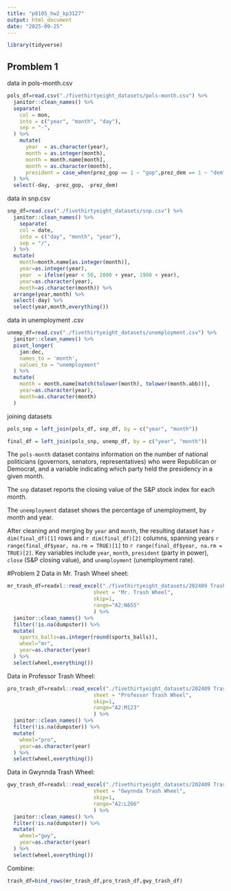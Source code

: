 ```yaml
---
title: "p8105_hw2_kp3127"
output: html_document
date: "2025-09-25"
---
```


```r
library(tidyverse)
```

## Promblem 1
data in pols-month.csv
```r
pols_df=read.csv("./fivethirtyeight_datasets/pols-month.csv") %>% 
  janitor::clean_names() %>% 
  separate(
    col = mon, 
    into = c("year", "month", "day"), 
    sep = "-", 
  ) %>% 
    mutate(
      year  = as.character(year),
      month = as.integer(month),       
      month = month.name[month],       
      month = as.character(month),
      president = case_when(prez_gop == 1 ~ "gop",prez_dem == 1 ~ "dem")
  ) %>% 
  select(-day, -prez_gop, -prez_dem)
```

data in snp.csv
```r
snp_df=read.csv("./fivethirtyeight_datasets/snp.csv") %>% 
  janitor::clean_names() %>% 
    separate(
    col = date, 
    into = c("day", "month", "year"), 
    sep = "/", 
  ) %>% 
  mutate(
    month=month.name[as.integer(month)],
    year=as.integer(year),
    year  = ifelse(year < 50, 2000 + year, 1900 + year),
    year=as.character(year),
    month=as.character(month)) %>% 
  arrange(year,month) %>% 
  select(-day) %>% 
  select(year,month,everything())
```
data in unemployment .csv
```r
unemp_df=read.csv("./fivethirtyeight_datasets/unemployment.csv") %>% 
  janitor::clean_names() %>% 
  pivot_longer(
    jan:dec,
    names_to = 'month',
    values_to = "unemployment"
  ) %>% 
  mutate(
    month = month.name[match(tolower(month), tolower(month.abb))],
    year=as.character(year),
    month=as.character(month)
  )
```
joining datasets
```r

pols_snp = left_join(pols_df, snp_df, by = c("year", "month"))

final_df = left_join(pols_snp, unemp_df, by = c("year", "month"))
```

The `pols-month` dataset contains information on the number of national politicians (governors, senators, representatives) who were Republican or Democrat, and a variable indicating which party held the presidency in a given month.  

The `snp` dataset reports the closing value of the S&P stock index for each month.  

The `unemployment` dataset shows the percentage of unemployment, by month and year.  

After cleaning and merging by `year` and `month`, the resulting dataset has `r dim(final_df)[1]` rows and `r dim(final_df)[2]` columns, spanning years `r range(final_df$year, na.rm = TRUE)[1]` to `r range(final_df$year, na.rm = TRUE)[2]`. Key variables include `year`, `month`, `president` (party in power), `close` (S&P closing value), and `unemployment` (unemployment rate).  

#Problem 2
Data in Mr. Trash Wheel sheet:
```r
mr_trash_df=readxl::read_excel("./fivethirtyeight_datasets/202409 Trash Wheel Collection Data.xlsx",
                            sheet = "Mr. Trash Wheel",
                            skip=1,
                            range="A2:N655"
                            ) %>% 
  janitor::clean_names() %>% 
  filter(!is.na(dumpster)) %>% 
  mutate(
    sports_balls=as.integer(round(sports_balls)),
    wheel="mr",
    year=as.character(year)
  ) %>% 
  select(wheel,everything())
```
Data in Professor Trash Wheel:
```r
pro_trash_df=readxl::read_excel("./fivethirtyeight_datasets/202409 Trash Wheel Collection Data.xlsx",
                            sheet = "Professor Trash Wheel",
                            skip=1,
                            range="A2:M123"
                            ) %>% 
  janitor::clean_names() %>% 
  filter(!is.na(dumpster)) %>% 
  mutate(
    wheel="pro",
    year=as.character(year)
  ) %>% 
  select(wheel,everything())
```

Data in Gwynnda Trash Wheel:
```r
gwy_trash_df=readxl::read_excel("./fivethirtyeight_datasets/202409 Trash Wheel Collection Data.xlsx",
                            sheet = "Gwynnda Trash Wheel",
                            skip=1,
                            range="A2:L266"
                            ) %>% 
  janitor::clean_names() %>% 
  filter(!is.na(dumpster)) %>% 
  mutate(
    wheel="gwy",
    year=as.character(year)
  ) %>% 
  select(wheel,everything())
```

Combine:
```r
trash_df=bind_rows(mr_trash_df,pro_trash_df,gwy_trash_df)
```


